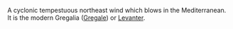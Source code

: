 A cyclonic tempestuous northeast wind which blows in the Mediterranean. It is the
modern Gregalia ([[Gregale]]) or [[Levanter]].